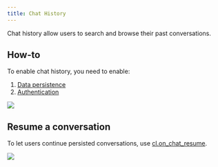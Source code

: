 ```yaml
---
title: Chat History
---
```


Chat history allow users to search and browse their past conversations.

## How-to

To enable chat history, you need to enable:

1. [Data persistence](/data-persistence/overview)
2. [Authentication](/authentication)

<Frame caption="Chat History">
  <img src="/images/history.gif" />
</Frame>

## Resume a conversation

To let users continue persisted conversations, use [cl.on_chat_resume](/api-reference/lifecycle-hooks/on-chat-resume).

<Frame caption="Resuming a conversation">
  <img src="/images/chat-resume.gif" />
</Frame>

